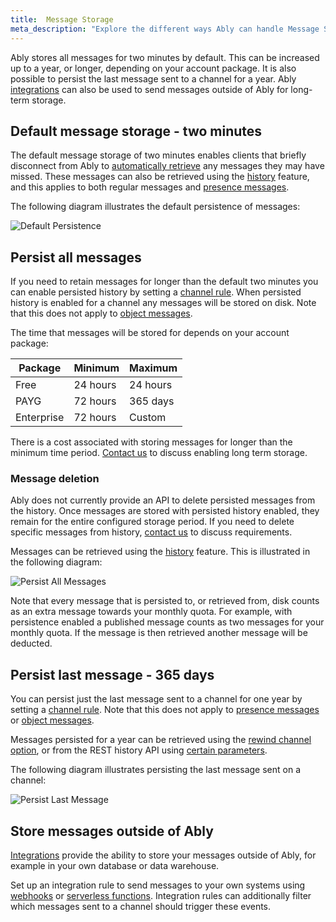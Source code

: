 ```yaml
---
title:  Message Storage
meta_description: "Explore the different ways Ably can handle Message Storage"
---
```


Ably stores all messages for two minutes by default. This can be increased up to a year, or longer, depending on your account package. It is also possible to persist the last message sent to a channel for a year. Ably [integrations](/docs/platform/integrations) can also be used to send messages outside of Ably for long-term storage.

## Default message storage - two minutes <a id="default-persistence"/>

The default message storage of two minutes enables clients that briefly disconnect from Ably to [automatically retrieve](/docs/connect/states) any messages they may have missed. These messages can also be retrieved using the [history](/docs/storage-history/history) feature, and this applies to both regular messages and [presence messages](/docs/presence-occupancy/presence).

The following diagram illustrates the default persistence of messages:

![Default Persistence](../../../images/content/diagrams/history-default.png)

## Persist all messages <a id="all-message-persistence"/>

If you need to retain messages for longer than the default two minutes you can enable persisted history by setting a [channel rule](/docs/channels#rules). When persisted history is enabled for a channel any messages will be stored on disk. Note that this does not apply to [object messages](/docs/liveobjects).

The time that messages will be stored for depends on your account package:

| Package | Minimum | Maximum |
|---------|---------|---------|
| Free | 24 hours | 24 hours |
| PAYG | 72 hours | 365 days |
| Enterprise | 72 hours | Custom |

There is a cost associated with storing messages for longer than the minimum time period. [Contact us](https://ably.com/support) to discuss enabling long term storage.

### Message deletion <a id="message-deletion"/>

Ably does not currently provide an API to delete persisted messages from the history. Once messages are stored with persisted history enabled, they remain for the entire configured storage period. If you need to delete specific messages from history, [contact us](https://ably.com/support) to discuss requirements.

Messages can be retrieved using the [history](/docs/storage-history/history) feature. This is illustrated in the following diagram:

![Persist All Messages](../../../images/content/diagrams/history-persist-all-messages.png)

Note that every message that is persisted to, or retrieved from, disk counts as an extra message towards your monthly quota. For example, with persistence enabled a published message counts as two messages for your monthly quota. If the message is then retrieved another message will be deducted.

## Persist last message - 365 days <a id="persist-last-message"/>

You can persist just the last message sent to a channel for one year by setting a [channel rule](/docs/channels#rules). Note that this does not apply to [presence messages](/docs/presence-occupancy/presence) or [object messages](/docs/liveobjects).

Messages persisted for a year can be retrieved using the [rewind channel option](/docs/channels/options/rewind), or from the REST history API using [certain parameters](/docs/storage-history/history#channel-parameters).

The following diagram illustrates persisting the last message sent on a channel:

![Persist Last Message](../../../images/content/diagrams/history-persist-last-message.png)

## Store messages outside of Ably <a id="outside-persistence"/>

[Integrations](/docs/platform/integrations) provide the ability to store your messages outside of Ably, for example in your own database or data warehouse.

Set up an integration rule to send messages to your own systems using [webhooks](/docs/platform/integrations/webhooks) or [serverless functions](/docs/platform/integrations/webhooks). Integration rules can additionally filter which messages sent to a channel should trigger these events.
